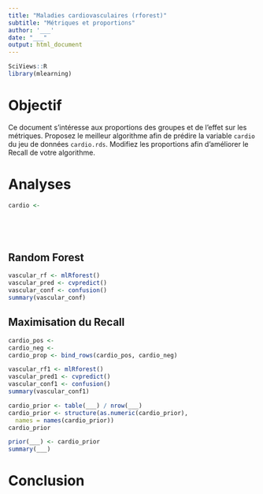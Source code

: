 ```yaml
---
title: "Maladies cardiovasculaires (rforest)"
subtitle: "Métriques et proportions"
author: '___'
date: "___"
output: html_document
---
```


```r
SciViews::R
library(mlearning)
```

# Objectif

Ce document s'intéresse aux proportions des groupes et de l'effet sur les métriques. Proposez le meilleur algorithme afin de prédire la variable `cardio` du jeu de données `cardio.rds`. Modifiez les proportions afin d'améliorer le Recall de votre algorithme.

<!--% Ce projet est un projet cadré. Vous devez uniquement répondre à la question posée, et ne modifiez pas le nom des chunks. -->

# Analyses

<!--% Importez le jeu de données `cardio.rds`. Assurez-vous que chaque variable soit dans un format correct. --> 

```r
cardio <-
```

<!--% Utilisez la fonction `table()` afin de mettre en évidence le nombre de niveau de la variable `cardio` ainsi que le nombre d'occurences par niveau de cette variable. -->

```r

```

<!--%  Réalisez 3 graphiques différents de votre choix pour explorer ce jeu de données. Chaque graphique doit être commenté en 1 à 2 lignes. -->

```r

```

```r

```

```r

```

## Random Forest

<!--% Réalisez un classifieur par foret aléatoire sur le jeu de données afin de prédire la variable `cardio`. Critiquez cet algorithme en 5 lignes maximum. -->

```r
vascular_rf <- mlRforest()
vascular_pred <- cvpredict()
vascular_conf <- confusion()
summary(vascular_conf)
```

## Maximisation du Recall

<!--% Divisez votre jeu de données en deux avec les patients positif et les patients négatifs à la présence de maladie cardiovasculaire. Sélectionnez les 1500 patients positifs et 1000 patients négatifs. -->

```r
cardio_pos <- 
cardio_neg <- 
cardio_prop <- bind_rows(cardio_pos, cardio_neg)
```

<!--%  Réalisez un second classifieur par forêt aléatoire sur ce nouveau tableau qui comprend volontairement plus de patients positifs que négatifs. Commentez votre modèle en 5 lignes maximum. -->

```r
vascular_rf1 <- mlRforest()
vascular_pred1 <- cvpredict()
vascular_conf1 <- confusion()
summary(vascular_conf1)
```

<!--% Adaptez les résultats de la matrice de confusion en tenant compte des véritables proportions. Commentez le résultat issu de cette adaptation en 5 lignes maximum. -->

```r
cardio_prior <- table(___) / nrow(___)
cardio_prior <- structure(as.numeric(cardio_prior),
  names = names(cardio_prior))
cardio_prior
```

```r
prior(___) <- cardio_prior
summary(___)
```


# Conclusion 

<!--%  Comparez votre analyse avec et sans modification des proportions en 2 ou 3 paragraphes maximum. -->


